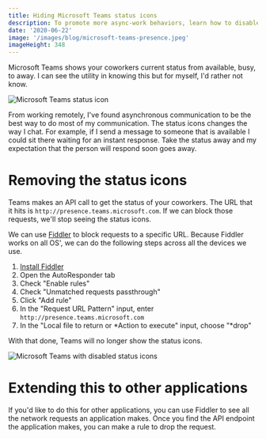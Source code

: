 ```yaml
---
title: Hiding Microsoft Teams status icons
description: To promote more async-work behaviors, learn how to disable the status/precense icons in Microsoft Teams.
date: '2020-06-22'
image: '/images/blog/microsoft-teams-presence.jpeg'
imageHeight: 348
---
```


Microsoft Teams shows your coworkers current status from available, busy, to away. I can see the utility in knowing this but for myself, I'd rather not know.

![Microsoft Teams status icon](https://i.imgur.com/SRXTt8f.png)

From working remotely, I've found asynchronous communication to be the best way to do most of my communication. The status icons changes the way I chat. For example, if I send a message to someone that is available I could sit there waiting for an instant response. Take the status away and my expectation that the person will respond soon goes away.

# Removing the status icons

Teams makes an API call to get the status of your coworkers. The URL that it hits is `http://presence.teams.microsoft.com`. If we can block those requests, we'll stop seeing the status icons.

We can use [Fiddler](https://www.telerik.com/fiddler) to block requests to a specific URL. Because Fiddler works on all OS', we can do the following steps across all the devices we use.

1. [Install Fiddler](https://www.telerik.com/download/fiddler)
1. Open the AutoResponder tab
1. Check "Enable rules"
1. Check "Unmatched requests passthrough"
1. Click "Add rule"
1. In the "Request URL Pattern" input, enter `http://presence.teams.microsoft.com`
1. In the "Local file to return or *Action to execute" input, choose "*drop"

With that done, Teams will no longer show the status icons.

![Microsoft Teams with disabled status icons](https://i.imgur.com/K12aX7b.png)

# Extending this to other applications

If you'd like to do this for other applications, you can use Fiddler to see all the network requests an application makes. Once you find the API endpoint the application makes, you can make a rule to drop the request.
